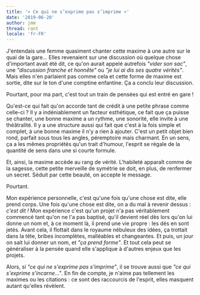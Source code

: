 ```yaml
---
title: '« Ce qui ne s’exprime pas s’imprime »'
date: '2019-06-20'
author: jmm
thread: rant
locale: 'fr-FR'
---
```


J'entendais une femme quasiment chanter cette maxime à une autre sur le quai de la gare... Elles revenaient sur une discussion où quelque chose d'important avait été dit, ce qu'on aurait appelé autrefois _"vider son sac"_, une _"discussion franche et honnête"_ ou _"je lui ai dis ses quatre vérités"_. Mais elles n'en parlaient pas comme cela et cette forme de maxime est sortie, dite sur le ton d'une comptine enfantine. Ça a conclu leur discussion.

Pourtant, pour ma part, c'est tout un train de pensées qui est entré en gare !


Qu'est-ce qui fait qu'on accorde tant de crédit à une petite phrase comme celle-ci ? Il y a indéniablement un facteur esthétique, ce fait que ça puisse se chanter, une bonne maxime a un rythme, une sonorité, elle invite à une théâtralité. Il y a une structure aussi qui fait que c'est à la fois simple et complet, à une bonne maxime il n'y a rien à ajouter. C'est un petit objet bien rond, parfait sous tous les angles, péremptoire mais charmant. En un sens, ça a les mêmes propriétés qu'un trait d'humour, l'esprit se régale de la quantité de sens dans une si courte formule.

Et, ainsi, la maxime accède au rang de vérité. L'habileté apparaît comme de la sagesse, cette petite merveille de symétrie se doit, en plus, de renfermer un secret. Séduit par cette beauté, on accepte le message.

Pourtant.

Mon expérience personnelle, c'est qu'une fois qu'une chose est dite, elle prend corps. Une fois qu'une chose est dite, on a du mal à revenir dessus : _c'est dit !_ Mon expérience c'est qu'un projet n'a pas véritablement commencé tant qu'on ne l'a pas baptisé, qu'il devient réel dès lors qu'on lui donne un nom et, à ce moment là, il prend une vie propre : les dés en sont jetés. Avant cela, il flottait dans le royaume nébuleux des idées, ça trottait dans la tête, bribes incomplètes, malléables et changeantes. Et puis, un jour on sait lui donner un nom, et _"ça prend forme"_. Et tout cela peut se généraliser à la pensée quand elle s'applique à d'autres enjeux que les projets.

Alors, si _"ce qui ne s'exprime pas s'imprime"_, il se trouve aussi que _"ce qui s'exprime s'incarne..."_. En fin de compte, je n'aime pas tellement les maximes ou les citations : ce sont des raccourcis de l'esprit, elles masquent autant qu'elles révèlent.
